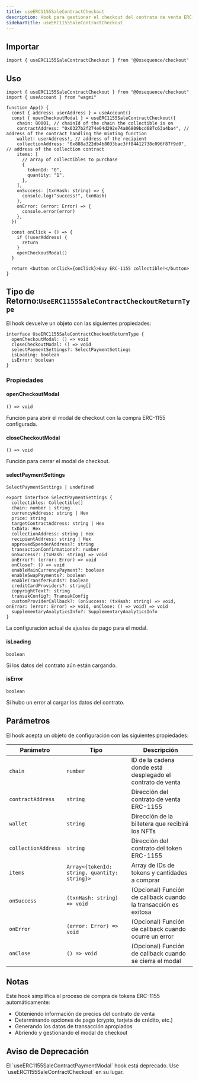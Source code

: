 ```yaml
---
title: useERC1155SaleContractCheckout
description: Hook para gestionar el checkout del contrato de venta ERC-1155
sidebarTitle: useERC1155SaleContractCheckout
---
```


## Importar

```tsx
import { useERC1155SaleContractCheckout } from '@0xsequence/checkout'
```

## Uso

```tsx
import { useERC1155SaleContractCheckout } from "@0xsequence/checkout"
import { useAccount } from "wagmi"

function App() {
  const { address: userAddress } = useAccount()
  const { openCheckoutModal } = useERC1155SaleContractCheckout({
    chain: 80001, // chainId of the chain the collectible is on
    contractAddress: "0x0327b2f274e04d292e74a06809bcd687c63a4ba4", // address of the contract handling the minting function
    wallet: userAddress!, // address of the recipient
    collectionAddress: "0x888a322db4b8033bac3ff84412738c096f87f9d0", // address of the collection contract
    items: [
      // array of collectibles to purchase
      {
        tokenId: "0",
        quantity: "1",
      },
    ],
    onSuccess: (txnHash: string) => {
      console.log("success!", txnHash)
    },
    onError: (error: Error) => {
      console.error(error)
    },
  })

  const onClick = () => {
    if (!userAddress) {
      return
    }
    openCheckoutModal()
  }

  return <button onClick={onClick}>Buy ERC-1155 collectible!</button>
}
```

## Tipo de Retorno:`UseERC1155SaleContractCheckoutReturnType`

El hook devuelve un objeto con las siguientes propiedades:

```tsx
interface UseERC1155SaleContractCheckoutReturnType {
  openCheckoutModal: () => void
  closeCheckoutModal: () => void
  selectPaymentSettings?: SelectPaymentSettings
  isLoading: boolean
  isError: boolean
}
```

### Propiedades

#### openCheckoutModal

`() => void`

Función para abrir el modal de checkout con la compra ERC-1155 configurada.

#### closeCheckoutModal

`() => void`

Función para cerrar el modal de checkout.

#### selectPaymentSettings

`SelectPaymentSettings | undefined`

```tsx
export interface SelectPaymentSettings {
  collectibles: Collectible[]
  chain: number | string
  currencyAddress: string | Hex
  price: string
  targetContractAddress: string | Hex
  txData: Hex
  collectionAddress: string | Hex
  recipientAddress: string | Hex
  approvedSpenderAddress?: string
  transactionConfirmations?: number
  onSuccess?: (txHash: string) => void
  onError?: (error: Error) => void
  onClose?: () => void
  enableMainCurrencyPayment?: boolean
  enableSwapPayments?: boolean
  enableTransferFunds?: boolean
  creditCardProviders?: string[]
  copyrightText?: string
  transakConfig?: TransakConfig
  customProviderCallback?: (onSuccess: (txHash: string) => void, onError: (error: Error) => void, onClose: () => void) => void
  supplementaryAnalyticsInfo?: SupplementaryAnalyticsInfo
}
```

La configuración actual de ajustes de pago para el modal.

#### isLoading

`boolean`

Si los datos del contrato aún están cargando.

#### isError

`boolean`

Si hubo un error al cargar los datos del contrato.

## Parámetros

El hook acepta un objeto de configuración con las siguientes propiedades:

| Parámetro           | Tipo                                         | Descripción                                                     |
| ------------------- | -------------------------------------------- | --------------------------------------------------------------- |
| `chain`             | `number`                                     | ID de la cadena donde está desplegado el contrato de venta      |
| `contractAddress`   | `string`                                     | Dirección del contrato de venta ERC-1155                        |
| `wallet`            | `string`                                     | Dirección de la billetera que recibirá los NFTs                 |
| `collectionAddress` | `string`                                     | Dirección del contrato del token ERC-1155                       |
| `items`             | `Array<{tokenId: string, quantity: string}>` | Array de IDs de tokens y cantidades a comprar                   |
| `onSuccess`         | `(txnHash: string) => void`                  | (Opcional) Función de callback cuando la transacción es exitosa |
| `onError`           | `(error: Error) => void`                     | (Opcional) Función de callback cuando ocurre un error           |
| `onClose`           | `() => void`                                 | (Opcional) Función de callback cuando se cierra el modal        |

## Notas

Este hook simplifica el proceso de compra de tokens ERC-1155 automáticamente:

* Obteniendo información de precios del contrato de venta
* Determinando opciones de pago (crypto, tarjeta de crédito, etc.)
* Generando los datos de transacción apropiados
* Abriendo y gestionando el modal de checkout

## Aviso de Deprecación

<Warning>
  El `useERC1155SaleContractPaymentModal` hook está deprecado. Use `useERC1155SaleContractCheckout` en su lugar.
</Warning>

